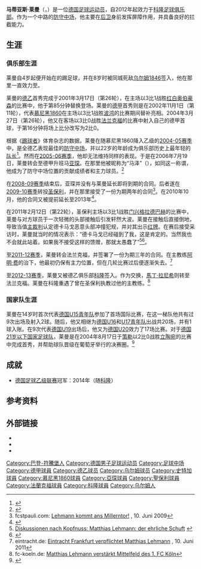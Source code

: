 {{noteTA
|G1=football|G2=uefa|G4=德甲
|1=zh-hans:马蒂亚斯·莱曼; zh-hk:馬菲亞斯·列文; zh-tw:馬蒂亞斯·萊曼;
|2=zh-hans:莱曼; zh-hk:列文; zh-tw:萊曼;
|3=zh-hans:阿明·费; zh-hk:亞明·韋希; zh-tw:阿明·費;
}}
{{Infobox football biography
| name           = 马蒂亚斯·莱曼
| image          = Empfang für den 1. FC Köln im Rathaus-8984.jpg
| image_size     = 150px
| fullname       = 
| birth_date     = {{Birth date and age|1983|5|28|df=y}}
| birth_place    = {{BRD}}[[乌尔姆|乌尔姆]]
| height         = {{height|m=1.79}}
| currentclub    = [[科隆足球俱乐部|科隆]]
| clubnumber     = 33
| position       = [[中场|中场]]
| youthyears1    = 1987–1994
| youthclubs1    = {{link-de|乌尔姆/新乌尔姆体育俱乐部|VfL Ulm/Neu-Ulm|乌尔姆/新乌尔姆}}
| youthyears2    = 1994–2000
| youthclubs2    = [[乌尔姆1846|乌尔姆1846]]
| years1         = 2000–2001
| clubs1         = [[乌尔姆1846|乌尔姆1846]]
| caps1          = 4
| goals1         = 0
| years2         = 2001–2003
| clubs2         = [[斯图加特二队|斯图加特二队]]
| caps2          = 24
| goals2         = 1
| years3         = 2003–2006
| clubs3         = [[慕尼黑1860|慕尼黑1860]]
| caps3          = 81
| goals3         = 12
| years4         = 2006–2009
| clubs4         = [[亚琛足球俱乐部|亚琛]]
| caps4          = 95
| goals4         = 14
| years5         = 2009–2011
| clubs5         = [[圣保利足球俱乐部|圣保利]]
| caps5          = 66
| goals5         = 13
| years6         = 2011–2012
| clubs6         = [[法兰克福足球俱乐部|法兰克福]]
| caps6          = 26
| goals6         = 0
| years7         = 2012–
| clubs7         = [[科隆足球俱乐部|科隆]]
| caps7          = 91
| goals7         = 5
| nationalyears1 = 2004–2006
| nationalteam1  = [[德國21歲以下國家足球隊|德国U21]]
| nationalcaps1  = 16
| nationalgoals1 = 2
| pcupdate       = 00:19, 22 May 2015 (UTC)
| ntupdate       =
}}
'''马蒂亚斯·莱曼'''（{{lang-de|'''Matthias Lehmann'''}}，{{bd|1983年|5月28日|catIdx=Lehmann, Matthias}}）是一位[[德国|德国]][[足球员|足球运动员]]，自2012年起效力于[[科隆足球俱乐部|科隆足球俱乐部]]。作为一个中路的[[防守中场|防守中场]]，他主要在[[後衛_(足球)|后卫]]身前发挥屏障作用，并具备良好的拦截能力。

==生涯==
===俱乐部生涯===
莱曼自4岁起便开始在{{link-de|乌尔姆/新乌尔姆体育俱乐部|VfL Ulm/Neu-Ulm|乌尔姆/新乌尔姆}}的{{link-de|7岁以下童年队|G-Jugend|童年梯队}}踢足球，并在8岁时被同城死敌[[乌尔姆1846|乌尔姆1846]]签入，他在那里一直效力至{{link-de|19岁以下青年队|A-Jugend|U19梯队}}。

莱曼的[[德乙|德乙]]首秀完成于2001年3月17日（第26轮），在主场以3比1战胜[[红白奥伯豪森|红白奥伯豪森]]的比赛中，他于第85分钟替换{{link-de|丹尼尔·科瓦切维奇|Danijel Kovačević}}登场。莱曼的[[德甲|德甲]]首秀则是在2002年11月1日（第11轮），代表[[慕尼黑1860|慕尼黑1860]]在主场以3比1战胜[[波鸿足球俱乐部|波鸿]]的比赛期间替补亮相。2004年3月27日（第26轮），他又在客场以3比0战胜[[法兰克福足球俱乐部|法兰克福]]的比赛中射入自己的德甲首球，于第16分钟将场上比分改写为2比0。

根据《[[踢球者|踢球者]]》体育杂志的数据，莱曼在随慕尼黑1860降入乙级的[[2004年至2005年德國足球乙級聯賽|2004-05赛季]]中，是全德乙表现最佳的[[防守中场|防守中场]]，并以22岁的年龄成为俱乐部历史上最年轻的[[队长_(足球)|队长]]<ref>{{cite web|url=http://sports.163.com/05/0705/04/1NSE15LF00051C98.html|title=慕尼黑1860任命新队长 22岁小将接过队长袖标|publisher=[[网易|网易]]|date=2005-07-05|accessdate=2015-08-19|archive-url=https://web.archive.org/web/20160305075407/http://sports.163.com/05/0705/04/1NSE15LF00051C98.html|archive-date=2016-03-05|dead-url=yes}}</ref>。然而在[[2005年至2006年德國足球乙級聯賽|2005-06赛季]]，他却无法维持同样的表现。于是在2006年7月19日，莱曼转会至德甲升班马[[亚琛足球俱乐部|亚琛]]。在那里他被昵称为“马泽”（{{lang|de|Matze}}），如同这一称谓，他成为了防守中场位置的贡献成绩者和主力球员。<ref>{{cite web|url=http://sports.sina.com.cn/l/2006-08-09/09572386648.shtml|title=德甲升班马点评：波鸿不当升降机 科特布前景黯淡|publisher=[[新浪|新浪]]|date=2006-08-09|accessdate=2015-08-19}}</ref>

在[[2008年至2009年德國足球甲級聯賽|2008-09赛季]]结束后，亚琛并没有与莱曼延长即将到期的合同。后者遂在[[2009年至2010年德國足球甲級聯賽|2009-10赛季]]转投[[圣保利足球俱乐部|圣保利]]，并在那里接受了一份为期两年的合同<ref>fcstpauli.com: [http://www.fcstpauli.com/magazin/artikel.php?artikel=4813&type=2&menuid=57&topmenu=112 Lehmann kommt ans Millerntor!] {{webarchive|url=https://web.archive.org/web/20090614080944/http://www.fcstpauli.com/magazin/artikel.php?artikel=4813&type=2&menuid=57&topmenu=112 |date=2009-06-14 }}, 10. Juni 2009</ref>。在2010年10月，他的合同又被提前延长至2013年<ref>{{Cite web |url=http://www.fcstpauli.com/magazin/artikel.php?artikel=8124&type=2&menuid=57&topmenu=112 |title=Lehmann verlängert! |accessdate=2015-08-19 |archive-date=2012-07-29 |archive-url=https://archive.is/20120729204311/http://www.fcstpauli.com/magazin/artikel.php?artikel=8124&type=2&menuid=57&topmenu=112 |dead-url=yes }}</ref>。

在2011年2月12日（第22轮），圣保利主场以3比1战胜[[门兴格拉德巴赫足球俱乐部|门兴格拉德巴赫]]的比赛中，莱曼与对方球员{{link-de|伊戈尔·德卡马戈|Igor de Camargo}}于一次轻微的头部接触后引发轩然大波。莱曼在接触后直接倒地，导致当值[[足球裁判|主裁判]]认定德卡马戈恶意头部冲撞犯规，并对其出示[[红牌|红牌]]。在赛后接受采访时，莱曼就当时的情况表示：“德卡马戈已经碰到了我，这是肯定的。当然我也不会就此站着。如果我不接受这样的馈赠，那就太愚蠢了”<ref>[http://www.rp-online.de/sport/fussball/bundesliga/Matthias-Lehmann-der-ehrliche-Schuft_aid_964171.html Diskussionen nach Kopfnuss: Matthias Lehmann: der ehrliche Schuft] {{Wayback|url=http://www.rp-online.de/sport/fussball/bundesliga/Matthias-Lehmann-der-ehrliche-Schuft_aid_964171.html |date=20110604133024 }}</ref><ref>{{cite web|url=http://sports.sohu.com/20120215/n334832146_9.shtml|title= 德媒盘点绿茵场演员 门兴有影帝罗本遭火眼金睛 10-莱曼|publisher=[[搜狐|搜狐]]|date=2012-02-15|accessdate=2015-08-19}}</ref>。

至[[2011年至2012年德國足球甲級聯賽|2011-12赛季]]，莱曼转会法兰克福，并签署了一份为期三年的合同。在主教练[[阿明·费|阿明·费]]的治下，他最初仍保有主力位置，但在几轮比赛过后便逐渐失去。<ref>eintracht.de: [http://www.eintracht.de/aktuell/34738/ Eintracht Frankfurt verpflichtet Matthias Lehmann] {{webarchive|url=https://web.archive.org/web/20110717034502/http://www.eintracht.de/aktuell/34738/ |date=2011-07-17 }}, 10. Juni 2011</ref>

至[[2012年至2013年德国足球乙级联赛|2012-13赛季]]，莱曼又被德乙俱乐部[[科隆足球俱乐部|科隆]]签入。作为交换，[[馬丁·拉尼希|馬丁·拉尼希]]则转至法兰克福。莱曼在科隆重遇了曾在圣保利执教过他的主教练{{link-de|霍尔格·斯坦尼斯拉夫斯基|Holger Stanislawski}}。<ref> fc-koeln.de: [http://www.fc-koeln.de/news/detailansicht/?tx_ttnews%5Btt_news%5D=4930&cHash=14352e5a164dcd5ceb21c2eae982ac43 Matthias Lehmann verstärkt Mittelfeld des 1. FC Köln]</ref>

===国家队生涯===
莱曼在14岁时首次代表[[德国国家青年足球队|德国U15青年队]]参加了首场国际比赛，在这一梯队他共有过9次出场及射入2球。随后，他又相继为[[德国国家青年足球队|德国U16]]和[[德国国家青年足球队|U17青年队]]出战共20场，并有1球入账。在9次代表[[德国国家青年足球队|德国U19]]出场后，他又为[[德国国家青年足球队|德国U20]]效力了17场比赛。对于[[德国21岁以下国家足球队|德国21岁以下国家足球队]]，莱曼是在2004年8月17日于[[策勒_(德国)|策勒]]以2比0战胜[[立陶宛21歲以下國家足球隊|立陶宛]]的比赛中完成首秀，并帮助球队晋级在葡萄牙举行的{{link-de|2006年欧洲U-21足球锦标赛|U-21-Fußball-Europameisterschaft 2006}}决赛圈。<ref>{{cite web|url=http://www.dfb.de/news/detail/u-21-nationalteam-matthias-lehmann-ist-gegen-aschheim-lokalmatador-6706/|title=U 21-Nationalteam: Matthias Lehmann ist gegen Aschheim Lokalmatador|publisher=[[德国足球协会|DFB]]|date=2006-04-25|accessdate=2015-08-19}}</ref>

==成就==
*[[德国足球乙级联赛|德国足球乙级联赛]]冠军：2014年（随[[科隆足球俱乐部|科隆]]）

==参考资料==
{{reflist}}

== 外部链接 ==
{{Commonscat|Matthias Lehmann}}
* {{wfb|matthias-lehmann}}
* {{Fussballdaten|lehmannmathias}}
* {{Transfermarkt|TM-NAME=matthias-lehmann|ID=1126}}

{{DEFAULTSORT:Lehmann, Matthias}}
[[Category:巴登-符騰堡人|Category:巴登-符騰堡人]]
[[Category:德国男子足球运动员|Category:德国男子足球运动员]]
[[Category:足球中场|Category:足球中场]]
[[Category:德甲球員|Category:德甲球員]]
[[Category:德乙球员|Category:德乙球员]]
[[Category:乌尔姆球员|Category:乌尔姆球员]]
[[Category:史特加球員|Category:史特加球員]]
[[Category:慕尼黑1860球員|Category:慕尼黑1860球員]]
[[Category:亞琛球員|Category:亞琛球員]]
[[Category:聖保利球員|Category:聖保利球員]]
[[Category:法蘭克福球員|Category:法蘭克福球員]]
[[Category:科隆球員|Category:科隆球員]]
[[Category:乌尔姆人|Category:乌尔姆人]]